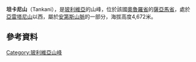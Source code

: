 {{Coord|18|8|51|S|68|17|49|W|display=title}}

'''坦卡尼山'''（Tankani），是[[玻利維亞|玻利維亞]]的山峰，位於該國[[奧魯羅省|奧魯羅省]]的[[薩亞馬省|薩亞馬省]]，處於[[亞雷塔尼山|亞雷塔尼山]]以西，屬於[[安第斯山脈|安第斯山脈]]的一部分，海拔高度4,672米。

==參考資料==
{{cite web|url=http://www.ine.gob.bo/publicaciones/visorPdf.aspx?Codigo=040402&tipo=1|title=Turco|author=<!--Staff writer(s); no by-line.-->|date=|website=|publisher=|accessdate=November 9, 2014|deadurl=yes|archiveurl=https://web.archive.org/web/20160303231150/http://www.ine.gob.bo/publicaciones/visorPdf.aspx?Codigo=040402&tipo=1|archivedate=2016年3月3日}}

{{Bolivia-geo-stub}}
[[Category:玻利維亞山峰|Category:玻利維亞山峰]]